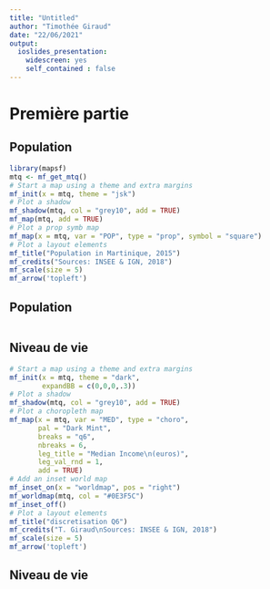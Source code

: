 ```yaml
---
title: "Untitled"
author: "Timothée Giraud"
date: "22/06/2021"
output: 
  ioslides_presentation: 
    widescreen: yes
    self_contained : false
---
```




# Première partie

## Population

```r
library(mapsf)
mtq <- mf_get_mtq()
# Start a map using a theme and extra margins 
mf_init(x = mtq, theme = "jsk")
# Plot a shadow
mf_shadow(mtq, col = "grey10", add = TRUE)
mf_map(mtq, add = TRUE)
# Plot a prop symb map
mf_map(x = mtq, var = "POP", type = "prop", symbol = "square")
# Plot a layout elements
mf_title("Population in Martinique, 2015")
mf_credits("Sources: INSEE & IGN, 2018")
mf_scale(size = 5)
mf_arrow('topleft')
```


## Population
```r
```



## Niveau de vie {.smaller}

```r
# Start a map using a theme and extra margins 
mf_init(x = mtq, theme = "dark",
        expandBB = c(0,0,0,.3)) 
# Plot a shadow
mf_shadow(mtq, col = "grey10", add = TRUE)
# Plot a choropleth map
mf_map(x = mtq, var = "MED", type = "choro",
       pal = "Dark Mint", 
       breaks = "q6", 
       nbreaks = 6, 
       leg_title = "Median Income\n(euros)", 
       leg_val_rnd = 1,
       add = TRUE)
# Add an inset world map
mf_inset_on(x = "worldmap", pos = "right")
mf_worldmap(mtq, col = "#0E3F5C")
mf_inset_off()
# Plot a layout elements
mf_title("discretisation Q6")
mf_credits("T. Giraud\nSources: INSEE & IGN, 2018")
mf_scale(size = 5)
mf_arrow('topleft')


```

## Niveau de vie 
```r
```
